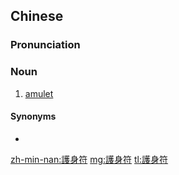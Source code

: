 {{also|护身符}}
==Chinese==
{{zh-forms|s=护身符|type=21}}

===Pronunciation===
{{zh-pron
|m=hùshēnfú
|c=wu6 san1 fu4
|mn=hō͘-sin-hû
|cat=n
}}

===Noun===
{{zh-noun}}

# [[amulet]]

====Synonyms====
* {{zh-l|護符}}

[[zh-min-nan:護身符]]
[[mg:護身符]]
[[tl:護身符]]